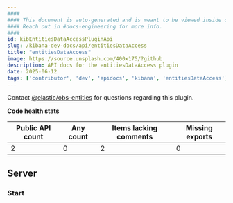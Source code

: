 ```yaml
---
####
#### This document is auto-generated and is meant to be viewed inside our experimental, new docs system.
#### Reach out in #docs-engineering for more info.
####
id: kibEntitiesDataAccessPluginApi
slug: /kibana-dev-docs/api/entitiesDataAccess
title: "entitiesDataAccess"
image: https://source.unsplash.com/400x175/?github
description: API docs for the entitiesDataAccess plugin
date: 2025-06-12
tags: ['contributor', 'dev', 'apidocs', 'kibana', 'entitiesDataAccess']
---
```




Contact [@elastic/obs-entities](https://github.com/orgs/elastic/teams/obs-entities) for questions regarding this plugin.

**Code health stats**

| Public API count  | Any count | Items lacking comments | Missing exports |
|-------------------|-----------|------------------------|-----------------|
| 2 | 0 | 2 | 0 |

## Server

### Start
<DocDefinitionList data={[entitiesDataAccessObj.server.start]}/>

